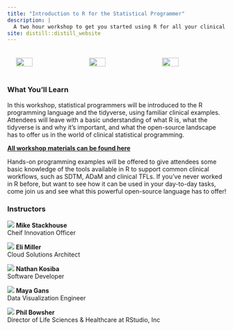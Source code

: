 ```yaml
---
title: "Introduction to R for the Statistical Programmer"
description: |
  A two hour workshop to get you started using R for all your clinical trial analyses
site: distill::distill_website
---
```


<div style="display:flex;justify-content:center;"><img src="www/Atorus_Logo_Screen.svg" style="width:30%;padding:20px;"></img><img src="www/rstudio_logo.png" style="width:30%;padding:20px;"></img><img src="www/phuse_logo.svg" style="width:30%;padding:20px;"></img></div>

 
### What You'll Learn
In this workshop, statistical programmers will be introduced to the R programming language and the tidyverse, using familiar clinical examples. Attendees will leave with a basic understanding of what R is, what the tidyverse is and why it’s important, and what the open-source landscape has to offer us in the world of clinical statistical programming.

<strong>
[All workshop materials can be found here](https://github.com/atorus-research/phuse_intro_to_r_2021)
</strong>

Hands-on programming examples will be offered to give attendees some basic knowledge of the tools available in R to support common clinical workflows, such as SDTM, ADaM and clinical TFLs. If you’ve never worked in R before, but want to see how it can be used in your day-to-day tasks, come join us and see what this powerful open-source language has to offer!


### Instructors

<div class="instructors row">
<div class="instructor col-sm-3">
  <img src="www/mike-stackhouse.jpg"></img>
  **Mike Stackhouse** <br>
  Cheif Innovation Officer
</div>
<div class="instructor col-sm">
  <img src="www/eli-miller.jpg"></img>
  **Eli Miller** <br>
  Cloud Solutions Architect
</div>
</div>

<div class="instructors row">
<div class="instructor col-sm">
  <img src="www/nathan-kosiba.jpg"></img>
  **Nathan Kosiba** <br>
  Software Developer
</div>
<div class="instructor col-sm">
  <img src="www/maya-gans.png"></img>
  **Maya Gans** <br>
  Data Visualization Engineer
</div>
 <div class="instructor col-sm-3">
  <img src="www/phil.jpg"></img>
  **Phil Bowsher** <br>
  Director of Life Sciences & Healthcare at RStudio, Inc
</div>
</div>
